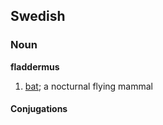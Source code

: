 ==Swedish==
===Noun===
'''fladdermus'''
#[[bat]]; a nocturnal flying mammal

====Conjugations====
{{sv-noun|gender=Commons|fladdermus|fladdermusen|fladdermöss|fladdermössen|fladdermus|fladdermusens|fladdermöss|fladdermössens}}